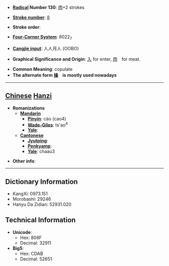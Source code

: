 * '''[[Wiktionary:Chinese radical index| Radical]] Number 130''': [[Wiktionary:Chinese radical index 肉|肉]]+2 strokes

* '''[[Wiktionary:Chinese total strokes index|Stroke number]]''': [[Wiktionary:Chinese total strokes index 8|8]]

* '''Stroke order''': 

* '''[[Wiktionary:Chinese four corner index|Four-Corner System]]''': 8022<sub>7</sub>

* '''[[Wiktionary:Chinese Cangjie index|Cangjie input]]''': 人人月人 (OOBO)

* '''Graphical Significance and Origin''': [[入]] for enter, [[肉]]　for meat.

* '''Common Meaning''': copulate
* '''The alternate form [[操]]　is mostly used nowadays'''

----

== [[Chinese]] [[Hanzi]] ==

* '''Romanizations'''
** '''[[Mandarin]]'''
*** '''[[Pinyin]]''': cào (cao4)
*** '''[[Wade-Giles]]''': ts'ao<sup>4</sup>
*** '''[[Yale]]''': 
** '''[[Cantonese]]'''
*** '''[[Jyutping]]''':
*** '''[[Penkyamp]]''': 
*** '''[[Yale]]''': chaau3

* '''Other info''': 

----

== Dictionary Information ==

* KangXi: 0973.151
* Morobashi: 29246
* Hanyu Da Zidian: 52931.020

== Technical Information ==

* '''Unicode''':
** Hex: 808F
** Decimal: 32911
* '''Big5''':
** Hex: CDAB
** Decimal: 52651